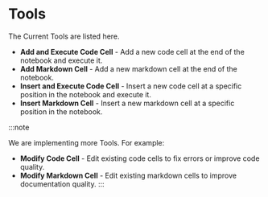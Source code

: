 # Tools

The Current Tools are listed here.

- **Add and Execute Code Cell** - Add a new code cell at the end of the notebook and execute it.
- **Add Markdown Cell** - Add a new markdown cell at the end of the notebook.
- **Insert and Execute Code Cell** - Insert a new code cell at a specific position in the notebook and execute it.
- **Insert Markdown Cell** - Insert a new markdown cell at a specific position in the notebook.

:::note

We are implementing more Tools. For example:

- **Modify Code Cell** - Edit existing code cells to fix errors or improve code quality.
- **Modify Markdown Cell** - Edit existing markdown cells to improve documentation quality.
:::
